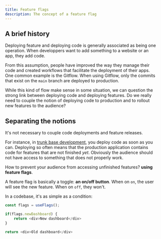 ```yaml
---
title: Feature flags
description: The concept of a feature flag
---
```



## A brief history

Deploying feature and deploying code is generally associated as being one operation. When developpers want to add something to a website or an app, they add code.

From this assumption, people have improved the way they manage their code and created workflows that facilitate the deployment of their apps. One common example is the Gitflow. When using Gitflow, only the commits that exist on the `main` branch are deployed to production.

While this kind of flow make sense in some situation, we can question the strong link between deploying code and deploying features. Do we really need to couple the notion of deploying code to production and to rollout new features to the audience?

## Separating the notions

It's not necessary to couple code deployments and feature releases.

For instance, in [trunk base development](https://trunkbaseddevelopment.com/), you deploy code as soon as you can. Deploying so often means that the production application contains code for features that are not finished _yet_. Obviously the audience should not have access to something that does not properly work.

How to prevent your audience from accessing unfinished features? **using feature flags**.

A feature flag is basically a toggle: **an on/off button**. When on `on`, the user will see the new feature. When on `off`, they won't.

In a codebase, it's as simple as a condition:

```js
const flags = useFlags();

if(flags.newDashboard) {
	return <div>New dashboard</div>
}

return <div>Old dashboard</div>
```
